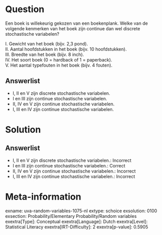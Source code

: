 Question
========

Een boek is willekeurig gekozen van een boekenplank. Welke van de
volgende kenmerken van het boek zijn continue dan wel discrete
stochastische variabelen?\

I. Gewicht van het boek (bijv. 2,3 pond).\
II. Aantal hoofdstukken in het boek (bijv. 10 hoofdstukken).\
III. Breedte van het boek (bijv. 8 inch).\
IV. Het soort boek (0 = hardback of 1 = paperback).\
V. Het aantal typefouten in het boek (bijv. 4 fouten).

Answerlist
----------

* I, II en V zijn discrete stochastische variabelen.
* I en III zijn continue stochastische variabelen.
* II, IV en V zijn continue stochastische variabelen.
* I, III en IV zijn continue stochastische variabelen.

Solution
========

Answerlist
----------

* I, II en V zijn discrete stochastische variabelen.: Incorrect
* I en III zijn continue stochastische variabelen.: Correct
* II, IV en V zijn continue stochastische variabelen.: Incorrect
* I, III en IV zijn continue stochastische variabelen.: Incorrect

Meta-information
================
exname: uva-random-variables-1075-nl
extype: schoice
exsolution: 0100
exsection: Probability/Elementary Probability/Random variables
exextra[Type]: Conceptual
exextra[Language]: Dutch
exextra[Level]: Statistical Literacy
exextra[IRT-Difficulty]: 2
exextra[p-value]: 0.5905
